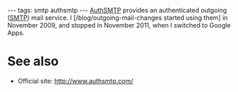 ---
tags: smtp authsmtp
---
[[AuthSMTP]] provides an authenticated outgoing ([[SMTP]]) mail service. I [/blog/outgoing-mail-changes started using them] in November 2009, and stopped in November 2011, when I switched to Google Apps.

= See also =

* Official site: http://www.authsmtp.com/
